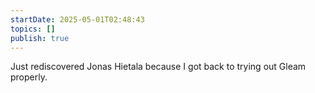 ```yaml
---
startDate: 2025-05-01T02:48:43
topics: []
publish: true
---
```


Just rediscovered <Il href="./people/jonas-hietala">Jonas Hietala</Il> because I got back to trying out <Il href="./programming-languages/gleam">Gleam</Il> properly.  
